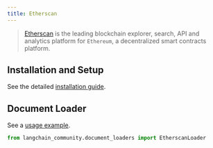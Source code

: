 ```yaml
---
title: Etherscan
---
```


>[Etherscan](https://docs.etherscan.io/) is the leading blockchain explorer,
> search, API and analytics platform for `Ethereum`, a decentralized smart contracts platform.


## Installation and Setup

See the detailed [installation guide](/oss/python/integrations/document_loaders/etherscan).


## Document Loader

See a [usage example](/oss/python/integrations/document_loaders/etherscan).

```python
from langchain_community.document_loaders import EtherscanLoader
```
